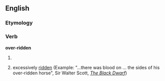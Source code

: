 ==English==

===Etymology===
{{suffix|over|ridden}}

===Verb===
'''over-ridden'''

# {{context|rare|lang=en}} {{alternative spelling of|overridden}}
# excessively [[ridden]] (Example: "...there was blood on ... the sides of his over-ridden horse", Sir Walter Scott, [http://www.google.com/url?sa=t&ct=res&cd=2&url=http%3A%2F%2Febooks.adelaide.edu.au%2Fs%2Fscott%2Fwalter%2Fblack%2Fchapter7.html&ei=G-jGR7b7Jp_qeYWurBE&usg=AFQjCNFUyzxLa3ybgfdnYQBodagl7hny0Q&sig2=ne6z0f-CC9tpBIU8qY4HSA ''The Black Dwarf''])